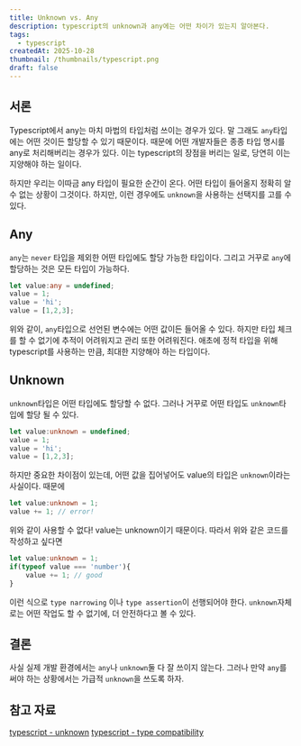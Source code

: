 ```yaml
---
title: Unknown vs. Any
description: typescript의 unknown과 any에는 어떤 차이가 있는지 알아본다.
tags:
  - typescript
createdAt: 2025-10-28
thumbnail: /thumbnails/typescript.png
draft: false
---
```

## 서론

Typescript에서 any는 마치 마법의 타입처럼 쓰이는 경우가 있다. 말 그래도 `any`타입에는 어떤 것이든 할당할 수 있기 때문이다. 때문에 어떤 개발자들은 종종 타입 명시를 any로 처리해버리는 경우가 있다. 이는 typescript의 장점을 버리는 일로, 당연히 이는 지양해야 하는 일이다.

하지만 우리는 이따금 any 타입이 필요한 순간이 온다. 어떤 타입이 들어올지 정확히 알 수 없는 상황이 그것이다. 하지만, 이런 경우에도 `unknown`을 사용하는 선택지를 고를 수 있다.

## Any

`any`는 `never` 타입을 제외한 어떤 타입에도 할당 가능한 타입이다. 그리고 거꾸로 `any`에 할당하는 것은 모든 타입이 가능하다.

```typescript
let value:any = undefined;
value = 1;
value = 'hi';
value = [1,2,3];
```

위와 같이, `any`타입으로 선언된 변수에는 어떤 값이든 들어올 수 있다. 하지만 타입 체크를 할 수 없기에 추적이 어려워지고 관리 또한 어려워진다. 애초에 정적 타입을 위해 typescript를 사용하는 만큼, 최대한 지양해야 하는 타입이다.

## Unknown

`unknown`타입은 어떤 타입에도 할당할 수 없다. 그러나 거꾸로 어떤 타입도 `unknown`타입에 할당 될 수 있다.

```typescript
let value:unknown = undefined;
value = 1;
value = 'hi';
value = [1,2,3];
```

하지만 중요한 차이점이 있는데, 어떤 값을 집어넣어도 value의 타입은 `unknown`이라는 사실이다. 때문에 

```typescript
let value:unknown = 1;
value += 1; // error!
```

위와 같이 사용할 수 없다! value는 unknown이기 때문이다. 따라서 위와 같은 코드를 작성하고 싶다면

```typescript
let value:unknown = 1;
if(typeof value === 'number'){
	value += 1; // good
}
```
이런 식으로 `type narrowing` 이나 `type assertion`이 선행되어야 한다. `unknown`자체로는 어떤 작업도 할 수 없기에, 더 안전하다고 볼 수 있다.

## 결론

사실 실제 개발 환경에서는 `any`나 `unknown`둘 다 잘 쓰이지 않는다. 그러나 만약 `any`를 써야 하는 상황에서는 가급적 `unknown`을 쓰도록 하자. 

## 참고 자료

[typescript - unknown](https://www.typescriptlang.org/docs/handbook/2/functions.html#unknown)
[typescript - type compatibility](https://www.typescriptlang.org/docs/handbook/type-compatibility.html)
